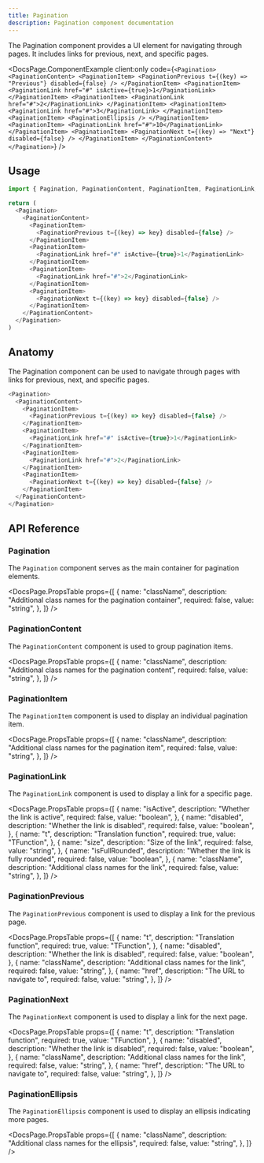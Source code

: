```yaml
---
title: Pagination
description: Pagination component documentation
---
```


The Pagination component provides a UI element for navigating through pages. It includes links for previous, next, and specific pages.


<DocsPage.ComponentExample
  client:only
  code={`<Pagination>
  <PaginationContent>
    <PaginationItem>
      <PaginationPrevious t={(key) => "Previous"} disabled={false} />
    </PaginationItem>
    <PaginationItem>
      <PaginationLink href="#" isActive={true}>1</PaginationLink>
    </PaginationItem>
    <PaginationItem>
      <PaginationLink href="#">2</PaginationLink>
    </PaginationItem>
    <PaginationItem>
      <PaginationLink href="#">3</PaginationLink>
    </PaginationItem>
    <PaginationItem>
      <PaginationEllipsis />
    </PaginationItem>
    <PaginationItem>
      <PaginationLink href="#">10</PaginationLink>
    </PaginationItem>
    <PaginationItem>
      <PaginationNext t={(key) => "Next"} disabled={false} />
    </PaginationItem>
  </PaginationContent>
</Pagination>`}
/>

## Usage

```typescript jsx
import { Pagination, PaginationContent, PaginationItem, PaginationLink, PaginationPrevious, PaginationNext } from '@harnessio/ui/components'

return (
  <Pagination>
    <PaginationContent>
      <PaginationItem>
        <PaginationPrevious t={(key) => key} disabled={false} />
      </PaginationItem>
      <PaginationItem>
        <PaginationLink href="#" isActive={true}>1</PaginationLink>
      </PaginationItem>
      <PaginationItem>
        <PaginationLink href="#">2</PaginationLink>
      </PaginationItem>
      <PaginationItem>
        <PaginationNext t={(key) => key} disabled={false} />
      </PaginationItem>
    </PaginationContent>
  </Pagination>
)
```

## Anatomy

The Pagination component can be used to navigate through pages with links for previous, next, and specific pages.

```typescript jsx
<Pagination>
  <PaginationContent>
    <PaginationItem>
      <PaginationPrevious t={(key) => key} disabled={false} />
    </PaginationItem>
    <PaginationItem>
      <PaginationLink href="#" isActive={true}>1</PaginationLink>
    </PaginationItem>
    <PaginationItem>
      <PaginationLink href="#">2</PaginationLink>
    </PaginationItem>
    <PaginationItem>
      <PaginationNext t={(key) => key} disabled={false} />
    </PaginationItem>
  </PaginationContent>
</Pagination>
```

## API Reference

### Pagination

The `Pagination` component serves as the main container for pagination elements.

<DocsPage.PropsTable
  props={[
    {
      name: "className",
      description: "Additional class names for the pagination container",
      required: false,
      value: "string",
    },
  ]}
/>

### PaginationContent

The `PaginationContent` component is used to group pagination items.

<DocsPage.PropsTable
  props={[
    {
      name: "className",
      description: "Additional class names for the pagination content",
      required: false,
      value: "string",
    },
  ]}
/>

### PaginationItem

The `PaginationItem` component is used to display an individual pagination item.

<DocsPage.PropsTable
  props={[
    {
      name: "className",
      description: "Additional class names for the pagination item",
      required: false,
      value: "string",
    },
  ]}
/>

### PaginationLink

The `PaginationLink` component is used to display a link for a specific page.

<DocsPage.PropsTable
  props={[
    {
      name: "isActive",
      description: "Whether the link is active",
      required: false,
      value: "boolean",
    },
    {
      name: "disabled",
      description: "Whether the link is disabled",
      required: false,
      value: "boolean",
    },
    {
      name: "t",
      description: "Translation function",
      required: true,
      value: "TFunction",
    },
    {
      name: "size",
      description: "Size of the link",
      required: false,
      value: "string",
    },
    {
      name: "isFullRounded",
      description: "Whether the link is fully rounded",
      required: false,
      value: "boolean",
    },
    {
      name: "className",
      description: "Additional class names for the link",
      required: false,
      value: "string",
    },
  ]}
/>

### PaginationPrevious

The `PaginationPrevious` component is used to display a link for the previous page.

<DocsPage.PropsTable
  props={[
    {
      name: "t",
      description: "Translation function",
      required: true,
      value: "TFunction",
    },
    {
      name: "disabled",
      description: "Whether the link is disabled",
      required: false,
      value: "boolean",
    },
    {
      name: "className",
      description: "Additional class names for the link",
      required: false,
      value: "string",
    },
    {
      name: "href",
      description: "The URL to navigate to",
      required: false,
      value: "string",
    },
  ]}
/>

### PaginationNext

The `PaginationNext` component is used to display a link for the next page.

<DocsPage.PropsTable
  props={[
    {
      name: "t",
      description: "Translation function",
      required: true,
      value: "TFunction",
    },
    {
      name: "disabled",
      description: "Whether the link is disabled",
      required: false,
      value: "boolean",
    },
    {
      name: "className",
      description: "Additional class names for the link",
      required: false,
      value: "string",
    },
    {
      name: "href",
      description: "The URL to navigate to",
      required: false,
      value: "string",
    },
  ]}
/>

### PaginationEllipsis

The `PaginationEllipsis` component is used to display an ellipsis indicating more pages.

<DocsPage.PropsTable
  props={[
    {
      name: "className",
      description: "Additional class names for the ellipsis",
      required: false,
      value: "string",
    },
  ]}
/>
